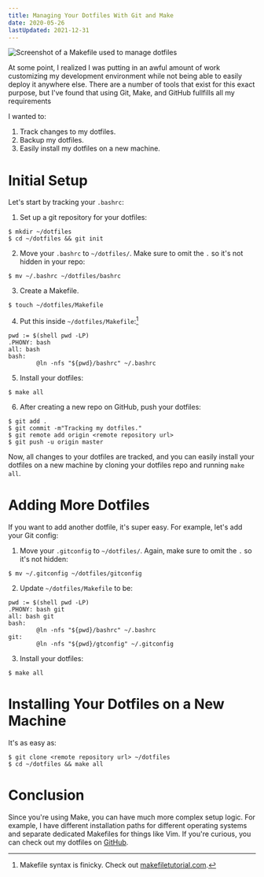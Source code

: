 ```yaml
---
title: Managing Your Dotfiles With Git and Make
date: 2020-05-26
lastUpdated: 2021-12-31
---
```


![Screenshot of a Makefile used to manage dotfiles](/dotfiles-makefile.png)

At some point, I realized I was putting in an awful amount of work customizing
my development environment while not being able to easily deploy it anywhere
else. There are a number of tools that exist for this exact purpose, but I've
found that using Git, Make, and GitHub fullfills all my requirements

I wanted to:

1. Track changes to my dotfiles.
2. Backup my dotfiles.
3. Easily install my dotfiles on a new machine.

# Initial Setup

Let's start by tracking your `.bashrc`:

1. Set up a git repository for your dotfiles:

```shell
$ mkdir ~/dotfiles
$ cd ~/dotfiles && git init
```

2. Move your `.bashrc` to `~/dotfiles/`. Make sure to omit the `.` so it's not
   hidden in your repo:

```shell
$ mv ~/.bashrc ~/dotfiles/bashrc
```

3. Create a Makefile.

```shell
$ touch ~/dotfiles/Makefile
```

4. Put this inside `~/dotfiles/Makefile`:[^1]

```make
pwd := $(shell pwd -LP)
.PHONY: bash
all: bash
bash:
        @ln -nfs "${pwd}/bashrc" ~/.bashrc
```

5. Install your dotfiles:

```shell
$ make all
```

6. After creating a new repo on GitHub, push your dotfiles:

```shell
$ git add .
$ git commit -m"Tracking my dotfiles."
$ git remote add origin <remote repository url>
$ git push -u origin master
```

Now, all changes to your dotfiles are tracked, and you can easily install your
dotfiles on a new machine by cloning your dotfiles repo and running `make all`.

# Adding More Dotfiles

If you want to add another dotfile, it's super easy. For example, let's add
your Git config:

1. Move your `.gitconfig` to `~/dotfiles/`. Again, make sure to omit the `.` so
   it's not hidden:

```shell
$ mv ~/.gitconfig ~/dotfiles/gitconfig
```

2. Update `~/dotfiles/Makefile` to be:

```make
pwd := $(shell pwd -LP)
.PHONY: bash git
all: bash git
bash:
        @ln -nfs "${pwd}/bashrc" ~/.bashrc
git:
        @ln -nfs "${pwd}/gtconfig" ~/.gitconfig
```

3. Install your dotfiles:

```shell
$ make all
```

# Installing Your Dotfiles on a New Machine

It's as easy as:

```shell
$ git clone <remote repository url> ~/dotfiles
$ cd ~/dotfiles && make all
```

# Conclusion

Since you're using Make, you can have much more complex setup logic. For
example, I have different installation paths for different operating systems
and separate dedicated Makefiles for things like Vim. If you're curious, you
can check out my dotfiles on [GitHub](https://github.com/pderichai/dotfiles).

[^1]: Makefile syntax is finicky. Check out [makefiletutorial.com](https://makefiletutorial.com/).

